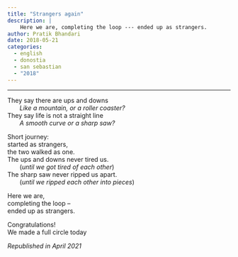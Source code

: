 ```yaml
---
title: "Strangers again"
description: | 
    Here we are, completing the loop --- ended up as strangers.
author: Pratik Bhandari
date: 2018-05-21
categories:
  - english
  - donostia
  - san sebastian
  - "2018"
---
```


<!-- Oh, so some links brought you here. Cool.\ -->

***

They say there are ups and downs\
&nbsp;&nbsp;&nbsp;&nbsp;&nbsp;&nbsp;
*Like a mountain, or a roller coaster?*\
They say life is not a straight line\
&nbsp;&nbsp;&nbsp;&nbsp;&nbsp;&nbsp;
*A smooth curve or a sharp saw?*

Short journey:\
started as strangers,\
the two walked as one.\
The ups and downs never tired us.\
&nbsp;&nbsp;&nbsp;&nbsp;&nbsp;&nbsp;
(*until we got tired of each other*)\
The sharp saw never ripped us apart.\
&nbsp;&nbsp;&nbsp;&nbsp;&nbsp;&nbsp;
(*until we ripped each other into pieces*)

Here we are,\
completing the loop --\
ended up as strangers.

Congratulations!\
We made a full circle today

_Republished in April 2021_
